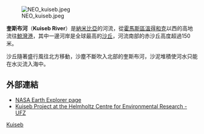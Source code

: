 {{expand|time=2010-03-29T10:11:19+00:00}}
[[Image:NEO_kuiseb.jpeg|thumb]]

'''奎斯布河'''（'''Kuiseb River'''）是[[納米比亞|納米比亞]]的河流，從[[霍馬斯區|霍馬斯區]][[溫得和克|溫得和克]]以西的高地流往[[鯨灣港|鯨灣港]]，其中一邊河岸是全球最高的[[沙丘|沙丘]]，河流南部的赤沙丘高度超過150米。

沙丘隨著盛行風往北方移動，沙塵不斷吹入北部的奎斯布河，沙泥堆積使河水只能在水災流入海中。

==外部連結==
*[https://web.archive.org/web/20031230142225/http://earthobservatory.nasa.gov/Newsroom/NewImages/images.php3?img_id=4087 NASA Earth Explorer page]
*[http://www.ufz.de/index.php?en=13789 Kuiseb Project at the Helmholtz Centre for Environmental Research - UFZ] {{Wayback|url=http://www.ufz.de/index.php?en=13789 |date=20161220155039 }}

{{coord|display=title}}

[[Category:納米比亞河流|Kuiseb]]
{{Namibia-geo-stub}}